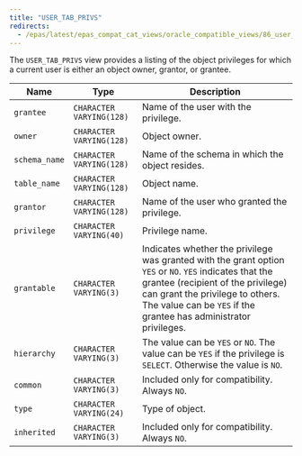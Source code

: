 ```yaml
---
title: "USER_TAB_PRIVS"
redirects:
  - /epas/latest/epas_compat_cat_views/oracle_compatible_views/86_user_tab_privs/ #generated for docs/epas/reorg-role-use-case-mode
---
```


<div id="user_tab_privs" class="registered_link"></div>

The `USER_TAB_PRIVS` view provides a listing of the object privileges for which a current user is either an object owner, grantor, or grantee.

| Name          | Type                     | Description                                                                                                                                                                                                                                                         |
| ------------- | ------------------------ | ------------------------------------------------------------------------------------------------------------------------------------------------------------------------------------------------------------------------------------------------------------------- |
| `grantee`     | `CHARACTER VARYING(128)` | Name of the user with the privilege.                                                                                                                                                                                                                                |
| `owner`       | `CHARACTER VARYING(128)` | Object owner.                                                                                                                                                                                                                                                       |
| `schema_name` | `CHARACTER VARYING(128)` | Name of the schema in which the object resides.                                                                                                                                                                                                                     |
| `table_name`  | `CHARACTER VARYING(128)` | Object name.                                                                                                                                                                                                                                                        |
| `grantor`     | `CHARACTER VARYING(128)` | Name of the user who granted the privilege.                                                                                                                                                                                                                         |
| `privilege`   | `CHARACTER VARYING(40)`  | Privilege name.                                                                                                                                                                                                                                                     |
| `grantable`   | `CHARACTER VARYING(3)`   | Indicates whether the privilege was granted with the grant option `YES` or `NO`. `YES` indicates that the grantee (recipient of the privilege) can grant the privilege to others. The value can be `YES` if the grantee has administrator privileges. |
| `hierarchy`   | `CHARACTER VARYING(3)`   | The value can be `YES` or `NO`. The value can be `YES` if the privilege is `SELECT`. Otherwise the value is `NO`.                                                                                                                                                                      |
| `common`      | `CHARACTER VARYING(3)`   | Included only for compatibility. Always `NO`.                                                                                                                                                                                                                       |
| `type`        | `CHARACTER VARYING(24)`  | Type of object.                                                                                                                                                                                                                                                     |
| `inherited`   | `CHARACTER VARYING(3)`   | Included only for compatibility. Always `NO`.                                                                                                                                                                                                                       |
